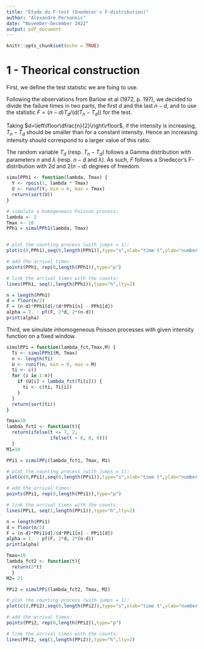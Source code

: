 ```yaml
---
title: "Étude du F-test (Snedecor's F-distribution)"
author: "Alexandre Personnic"
date: "November-December 2022"
output: pdf_document
---
```


```r
knitr::opts_chunk$set(echo = TRUE)
```


# 1 - Theorical construction

First, we define the test statistic we are foing to use. 

Following the observations from Barlow et al (1972, p. 197), we decided to
divide the failure times in two parts, the first $d$ and the last $n-d$, and to
use the statistic $F=(n-d)T_d/(d(T_n-T_d))$ for the test.

Taking $d=\left\lfloor\dfrac{n}{2}\right\rfloor$, if the intensity is
increasing, $T_n - T_d$ should be smaller than for a constant intensity.
Hence an increasing intensity should correspond to a larger value of this ratio.

The random variable $T_d$ (resp. $T_n-T_d$) follows a Gamma distribution with parameters $n$
and $\lambda$ (resp. $n-d$ and $\lambda$). As such, $F$ follows a Snedecor's F-distribution
with $2d$ and $2(n-d)$ degrees of freedom.

\subsection{1.1 - Simulation}

```r
simulPPh1 <- function(lambda, Tmax) {
  Y <- rpois(1, lambda * Tmax)
  U <- runif(Y, min = 0, max = Tmax)
  return(sort(U))
}
```

```r
# simulate a homogeneous Poisson process:
lambda <- 2
Tmax <- 10
PPh1 = simulPPh1(lambda, Tmax)


# plot the counting process (with jumps = 1): 
plot(c(0,PPh1),seq(0,length(PPh1)),type="s",xlab="time t",ylab="number of events by time t")

# add the arrival times: 
points(PPh1, rep(0,length(PPh1)),type="p")

# link the arrival times with the counts:
lines(PPh1, seq(1,length(PPh1)),type="h",lty=2)
```

```r
n = length(PPh1)
d = floor(n/2)
F = (n-d)*PPh1[d]/(d*PPh1[n] - PPh1[d])
alpha = 1. - pf(F, 2*d, 2*(n-d))
print(alpha)
```

\section{3 - Inhomogeneous Poisson processes}

Third, we simulate inhomogeneous Poisson processes with given intensity function on a fixed window. 

```r
simulPPi = function(lambda_fct,Tmax,M) {
  Ti <- simulPPh1(M, Tmax)
  n <- length(Ti)
  U <- runif(n, min = 0, max = M)
  ti <- c()
  for (i in 1:n){
    if (U[i] < lambda_fct(Ti[i])) {
      ti <- c(ti, Ti[i])
    }
  }
  return(sort(ti))
}
```

```r
Tmax=10
lambda_fct1 <- function(t){
  return(ifelse(t <= 7, 2, 
                ifelse(t > 8, 8, 0)))
  }
M1=10

PPi1 = simulPPi(lambda_fct1, Tmax, M1)

# plot the counting process (with jumps = 1): 
plot(c(0,PPi1),seq(0,length(PPi1)),type="s",xlab="time t",ylab="number of events by time t")

# add the arrival times: 
points(PPi1, rep(0,length(PPi1)),type="p")

# link the arrival times with the counts:
lines(PPi1, seq(1,length(PPi1)),type="h",lty=2)
```

```r
n = length(PPi1)
d = floor(n/2)
F = (n-d)*PPi1[d]/(d*PPi1[n] - PPi1[d])
alpha = 1. - pf(F, 2*d, 2*(n-d))
print(alpha)
```

```r
Tmax=10
lambda_fct2 <- function(t){
  return(2*t)
  }
M2= 21

PPi2 = simulPPi(lambda_fct2, Tmax, M2)

# plot the counting process (with jumps = 1): 
plot(c(0,PPi2),seq(0,length(PPi2)),type="s",xlab="time t",ylab="number of events by time t")

# add the arrival times: 
points(PPi2, rep(0,length(PPi2)),type="p")

# link the arrival times with the counts:
lines(PPi2, seq(1,length(PPi2)),type="h",lty=2)
```




